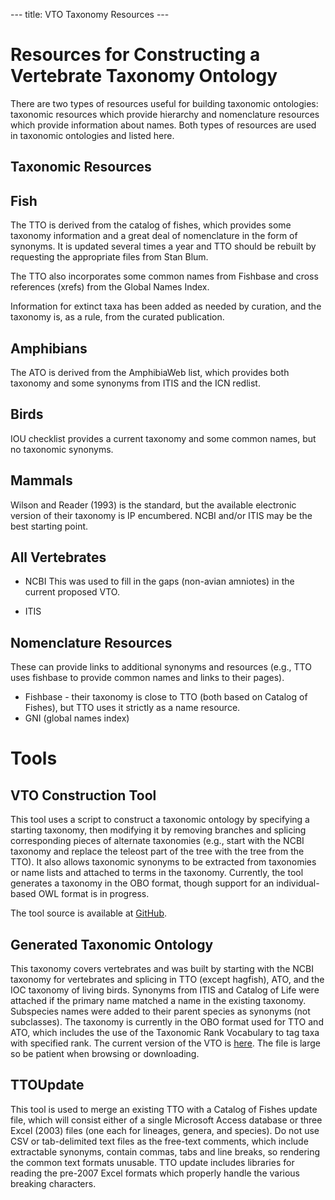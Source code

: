 ---
title: VTO Taxonomy Resources
---

=Resources for Constructing a Vertebrate Taxonomy Ontology =

There are two types of resources useful for building taxonomic ontologies: taxonomic resources which provide hierarchy and nomenclature resources which provide information about names.  Both types of resources are used in taxonomic ontologies and listed here.

== Taxonomic Resources ==
== Fish ==

The TTO is derived from the catalog of fishes, which provides some taxonomy information and a great deal of nomenclature in the form of synonyms.  It is updated several times a year and TTO should be rebuilt by requesting the appropriate files from Stan Blum.

The TTO also incorporates some common names from Fishbase and cross references (xrefs) from the Global Names Index.

Information for extinct taxa has been added as needed by curation, and the taxonomy is, as a rule, from the curated publication.

== Amphibians ==

The ATO is derived from the AmphibiaWeb list, which provides both taxonomy and some synonyms from ITIS and the ICN redlist.

== Birds ==

IOU checklist provides a current taxonomy and some common names, but no taxonomic synonyms.

== Mammals ==

Wilson and Reader (1993) is the standard, but the available electronic version of their taxonomy is IP encumbered. NCBI and/or ITIS may be the best starting point.

== All Vertebrates ==

*NCBI  This was used to fill in the gaps (non-avian amniotes) in the current proposed VTO.

*ITIS

== Nomenclature Resources ==

These can provide links to additional synonyms and resources (e.g., TTO uses fishbase to provide common names and links to their pages).

* Fishbase - their taxonomy is close to TTO (both based on Catalog of Fishes), but TTO uses it strictly as a name resource.
* GNI (global names index)

= Tools =

== VTO Construction Tool ==

This tool uses a script to construct a taxonomic ontology by specifying a starting taxonomy, then modifying it by removing branches and splicing corresponding pieces of alternate taxonomies (e.g., start with the NCBI taxonomy and replace the teleost part of the tree with the tree from the TTO).  It also allows taxonomic synonyms to be extracted from taxonomies or name lists and attached to terms in the taxonomy.  Currently, the tool generates a taxonomy in the OBO format, though support for an individual-based OWL format is in progress.

The tool source is available at [https://github.com/NESCent/Taxonomy-Ontology-Tool GitHub].

== Generated Taxonomic Ontology ==

This taxonomy covers vertebrates and was built by starting with the NCBI taxonomy for vertebrates and splicing in TTO (except hagfish), ATO, and the IOC taxonomy of living birds.  Synonyms from ITIS and Catalog of Life were attached if the primary name matched a name in the existing taxonomy.  Subspecies names were added to their parent species as synonyms (not subclasses).  The taxonomy is currently in the OBO format used for TTO and ATO, which includes the use of the Taxonomic Rank Vocabulary to tag taxa with specified rank.  The current version of the VTO is [http://phenoscape.svn.sourceforge.net/viewvc/phenoscape/trunk/vocab/vertebrate_taxonomy.obo?view=markup here].  The file is large so be patient when browsing or downloading.

== TTOUpdate ==

This tool is used to merge an existing TTO with a Catalog of Fishes update file, which will consist either of a single Microsoft Access database or three Excel (2003) files (one each for lineages, genera, and species).  Do not use CSV or tab-delimited text files as the free-text comments, which include extractable synonyms, contain commas, tabs and line breaks, so rendering the common text formats unusable.  TTO update includes libraries for reading the pre-2007 Excel formats which properly handle the various breaking characters.